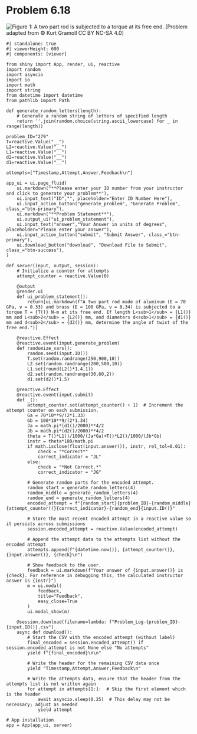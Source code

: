 # Problem 6.18 {.unnumbered}

![Figure 1: A two part rod is subjected to a torque at its free end.](images/279.png){fig-alt="Picture with a two part rod being subjected to a torque at its free end. The first part of the rod is made of aluminum with a length of L1 and diameter of d1. The second part of the rod is made of brass with a length of L2 and a diameter of d2."}
\[Problem adapted from © Kurt Gramoll CC BY NC-SA 4.0\]
```shinylive-python
#| standalone: true
#| viewerHeight: 600
#| components: [viewer]

from shiny import App, render, ui, reactive
import random
import asyncio
import io
import math
import string
from datetime import datetime
from pathlib import Path

def generate_random_letters(length):
    # Generate a random string of letters of specified length
    return ''.join(random.choice(string.ascii_lowercase) for _ in range(length))

problem_ID="279"
T=reactive.Value("__")
L2=reactive.Value("__")
L1=reactive.Value("__")
d2=reactive.Value("__")
d1=reactive.Value("__")

attempts=["Timestamp,Attempt,Answer,Feedback\n"]

app_ui = ui.page_fluid(
    ui.markdown("**Please enter your ID number from your instructor and click to generate your problem**"),
    ui.input_text("ID","", placeholder="Enter ID Number Here"),
    ui.input_action_button("generate_problem", "Generate Problem", class_="btn-primary"),
    ui.markdown("**Problem Statement**"),
    ui.output_ui("ui_problem_statement"),
    ui.input_text("answer","Your Answer in units of degrees", placeholder="Please enter your answer"),
    ui.input_action_button("submit", "Submit Answer", class_="btn-primary"),
    ui.download_button("download", "Download File to Submit", class_="btn-success"),
)

def server(input, output, session):
    # Initialize a counter for attempts
    attempt_counter = reactive.Value(0)

    @output
    @render.ui
    def ui_problem_statement():
        return[ui.markdown(f"A two part rod made of aluminum (E = 70 GPa, ν = 0.33) and brass (E = 100 GPa, ν = 0.34) is subjected to a torque T = {T()} N-m at its free end. If length L<sub>1</sub> = {L1()} mm and L<sub>2</sub> = {L2()} mm, and diameters d<sub>1</sub> = {d1()} mm and d<sub>2</sub> = {d2()} mm, determine the angle of twist of the free end.")]
    
    @reactive.Effect
    @reactive.event(input.generate_problem)
    def randomize_vars():
        random.seed(input.ID())
        T.set(random.randrange(250,900,10))
        L2.set(random.randrange(200,500,10))
        L1.set(round(L2()*1.4,1))
        d2.set(random.randrange(30,60,2))
        d1.set(d2()*1.5)
        
    @reactive.Effect
    @reactive.event(input.submit)
    def _():
        attempt_counter.set(attempt_counter() + 1)  # Increment the attempt counter on each submission.
        Ga = 70*10**9/(2*1.33)
        Gb = 100*10**9/(2*1.34)
        Ja = math.pi*(d1()/2000)**4/2
        Jb = math.pi*(d2()/2000)**4/2
        theta = T()*L1()/1000/(Ja*Ga)+T()*L2()/1000/(Jb*Gb)
        instr = theta*180/math.pi
        if math.isclose(float(input.answer()), instr, rel_tol=0.01):
            check = "*Correct*"
            correct_indicator = "JL"
        else:
            check = "*Not Correct.*"
            correct_indicator = "JG"

        # Generate random parts for the encoded attempt.
        random_start = generate_random_letters(4)
        random_middle = generate_random_letters(4)
        random_end = generate_random_letters(4)
        encoded_attempt = f"{random_start}{problem_ID}-{random_middle}{attempt_counter()}{correct_indicator}-{random_end}{input.ID()}"

        # Store the most recent encoded attempt in a reactive value so it persists across submissions
        session.encoded_attempt = reactive.Value(encoded_attempt)

        # Append the attempt data to the attempts list without the encoded attempt
        attempts.append(f"{datetime.now()}, {attempt_counter()}, {input.answer()}, {check}\n")

        # Show feedback to the user.
        feedback = ui.markdown(f"Your answer of {input.answer()} is {check}. For reference in debugging this, the calculated instructor answer is {instr}")
        m = ui.modal(
            feedback,
            title="Feedback",
            easy_close=True
        )
        ui.modal_show(m)

    @session.download(filename=lambda: f"Problem_Log-{problem_ID}-{input.ID()}.csv")
    async def download():
        # Start the CSV with the encoded attempt (without label)
        final_encoded = session.encoded_attempt() if session.encoded_attempt is not None else "No attempts"
        yield f"{final_encoded}\n\n"
        
        # Write the header for the remaining CSV data once
        yield "Timestamp,Attempt,Answer,Feedback\n"
        
        # Write the attempts data, ensure that the header from the attempts list is not written again
        for attempt in attempts[1:]:  # Skip the first element which is the header
            await asyncio.sleep(0.25)  # This delay may not be necessary; adjust as needed
            yield attempt

# App installation
app = App(app_ui, server)
```
